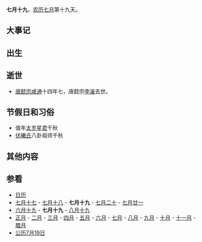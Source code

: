 {{Lunar07Calendar}}
'''七月十九'''，[[农历|农历]][[七月_(农历)|七月]]第十九天。

== 大事记 ==

== 出生 ==

== 逝世 ==
*[[唐懿宗|唐懿宗]][[咸通|咸通]]十四年七，唐懿宗[[李漼|李漼]]去世。
== 节假日和习俗 ==
*值年[[太岁星君|太岁星君]]千秋
*[[伏羲|伏曦氏]]八卦祖师千秋

== 其他内容 ==

== 参看 ==
*[[历史上的今天|日历]]
*[[七月十七|七月十七]] - [[七月十八|七月十八]] - '''七月十九''' - [[七月二十|七月二十]] - [[七月廿一|七月廿一]]
*[[六月十九|六月十九]] - '''七月十九''' - [[八月十九|八月十九]]
*[[正月|正月]] - [[二月_(农历)|二月]] - [[三月_(农历)|三月]] - [[四月_(农历)|四月]] - [[五月_(农历)|五月]] - [[六月_(农历)|六月]] - [[七月_(农历)|七月]] - [[八月_(农历)|八月]] - [[九月_(农历)|九月]] - [[十月_(农历)|十月]] - [[十一月_(农历)|十一月]] - [[腊月|腊月]]
*[[公历|公历]][[7月19日|7月19日]]